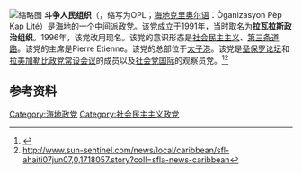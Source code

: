 
[[File:Haiti_logo_OPL.png|缩略图]]
{{expand|time=2017-01-16T08:08:27+00:00}}
{{refimprove|time=2017-01-16T08:08:27+00:00}}
'''斗争人民组织'''（{{lang-fr|Organisation du peuple en lutte}}，缩写为OPL；[[海地克里奥尔语|海地克里奥尔语]]：Òganizasyon Pèp Kap Lité）是[[海地|海地]]的一个[[中间派|中间派]]政党。该党成立于1991年，当时取名为'''拉瓦拉斯政治组织'''。1996年，该党改用现名。该党的意识形态是[[社会民主主义|社会民主主义]]、[[第三条道路|第三条道路]]。该党的主席是Pierre Etienne。该党的总部位于[[太子港|太子港]]。该党是[[圣保罗论坛|圣保罗论坛]]和[[拉美加勒比政党常设会议|拉美加勒比政党常设会议]]的成员以及[[社会党国际|社会党国际]]的观察员党。<ref>{{Cite web |url=http://www.socialistinternational.org/viewArticle.cfm?ArticlePageID=931 |title=存档副本 |access-date=2017-01-16 |archive-date=2013-11-03 |archive-url=https://archive.is/20131103120922/http://www.socialistinternational.org/viewArticle.cfm?ArticlePageID=931 |dead-url=no }}</ref><ref>http://www.sun-sentinel.com/news/local/caribbean/sfl-ahaiti07jun07,0,1718057.story?coll=sfla-news-caribbean{{dead link|date=2017年12月 |bot=InternetArchiveBot |fix-attempted=yes }}</ref>

==参考资料==
{{reflist}}

[[Category:海地政党|Category:海地政党]]
[[Category:社会民主主义政党|Category:社会民主主义政党]]